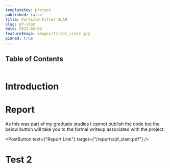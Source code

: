 ```yaml
---
templateKey: project
published: false
title: Particle Filter SLAM
slug: pf-slam
date: 2021-03-02
featureImage: images/filter_close.jpg
pinned: true
---
```


## Table of Contents

```toc

```

# Introduction

# Report

As this was part of my graduate studies I cannot publish the code but the below button will take you to the formal writeup associated with the project.

<PostButton text={"Report Link"} target={"/reports/pf_slam.pdf"} />


<PostVideo video={Video} />

# Test 2
